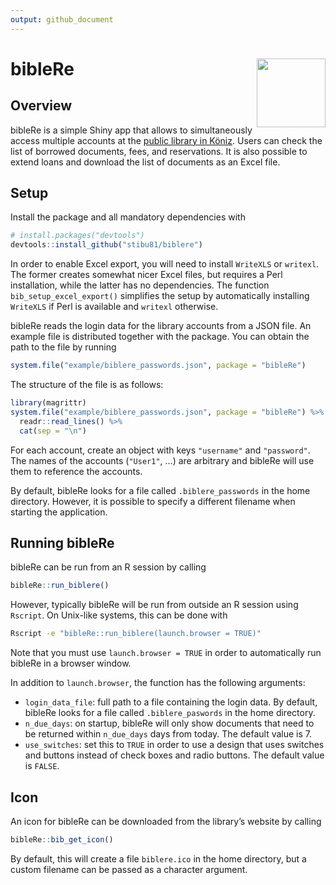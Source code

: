 ```yaml
---
output: github_document
---
```


<!-- README.md is generated from README.Rmd. Please edit that file -->

# bibleRe <a href="https://koenizerbibliotheken.ch"><img src="`r bibleRe:::get_favicon_url()`" align="right" height="110" /></a>

## Overview

bibleRe is a simple Shiny app that allows to simultaneously access multiple
accounts at the [public library in Köniz](https://koenizerbibliotheken.ch).
Users can check the list of borrowed documents, fees, and reservations.
It is also possible to extend loans and download the list of
documents as an Excel file.


## Setup

Install the package and all mandatory dependencies with

```r
# install.packages("devtools")
devtools::install_github("stibu81/biblere")
```

In order to enable Excel export, you will need to install `WriteXLS` or
`writexl`. The former creates somewhat nicer Excel files,
but requires a Perl installation, while the latter has no dependencies.
The function `bib_setup_excel_export()` simplifies the setup by automatically
installing `WriteXLS` if Perl is available and `writexl` otherwise.

bibleRe reads the login data for the library accounts from a JSON file.
An example file is distributed together with the package. You can obtain
the path to the file by running

```r
system.file("example/biblere_passwords.json", package = "bibleRe")
```

The structure of the file is as follows:

```r
library(magrittr)
system.file("example/biblere_passwords.json", package = "bibleRe") %>%
  readr::read_lines() %>%
  cat(sep = "\n")
```

For each account, create an object with keys `"username"` and `"password"`.
The names of the accounts (`"User1"`, ...) are arbitrary and bibleRe will use
them to reference the accounts.

By default, bibleRe looks for a file called `.biblere_passwords` in the
home directory. However, it is possible to specify a different filename
when starting the application.


## Running bibleRe

bibleRe can be run from an R session by calling

```r
bibleRe::run_biblere()
```

However, typically bibleRe will be run from outside an R session using `Rscript`.
On Unix-like systems, this can be done with

```bash
Rscript -e "bibleRe::run_biblere(launch.browser = TRUE)"
```

Note that you must use `launch.browser = TRUE` in order to automatically run
bibleRe in a browser window.

In addition to `launch.browser`, the function has the following arguments:

* `login_data_file`: full path to a file containing the login data.
  By default,  bibleRe looks for a file called `.biblere_paswords` in the
  home directory.
* `n_due_days`: on startup, bibleRe will only show documents that need to 
  be returned within `n_due_days` days from today. The default value is 7.
* `use_switches`: set this to `TRUE` in order to use a design
  that uses switches and buttons instead of check boxes and radio buttons.
  The default value is `FALSE`.


## Icon

An icon for bibleRe can be downloaded from the library's website by calling

```r
bibleRe::bib_get_icon()
```

By default, this will create a file `biblere.ico` in the home directory, but
a custom filename can be passed as a character argument.

